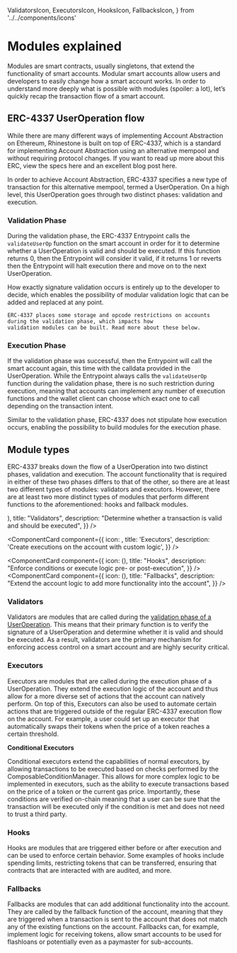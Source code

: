   ValidatorsIcon,
  ExecutorsIcon,
  HooksIcon,
  FallbacksIcon,
} from '../../components/icons'

# Modules explained

Modules are smart contracts, usually singletons, that extend the functionality of smart accounts. Modular smart accounts allow users and developers to easily change how a smart account works. In order to understand more deeply what is possible with modules (spoiler: a lot), let’s quickly recap the transaction flow of a smart account.

## ERC-4337 UserOperation flow

While there are many different ways of implementing Account Abstraction on Ethereum, Rhinestone is built on top of ERC-4337, which is a standard for implementing Account Abstraction using an alternative mempool and without requiring protocol changes. If you want to read up more about this ERC, view the specs here and an excellent blog post here.

In order to achieve Account Abstraction, ERC-4337 specifies a new type of transaction for this alternative mempool, termed a UserOperation. On a high level, this UserOperation goes through two distinct phases: validation and execution.

### Validation Phase

During the validation phase, the ERC-4337 Entrypoint calls the `validateUserOp` function on the smart account in order for it to determine whether a UserOperation is valid and should be executed. If this function returns 0, then the Entrypoint will consider it valid, if it returns 1 or reverts then the Entrypoint will halt execution there and move on to the next UserOperation.

How exactly signature validation occurs is entirely up to the developer to decide, which enables the possibility of modular validation logic that can be added and replaced at any point.

    ERC-4337 places some storage and opcode restrictions on accounts during the validation phase, which impacts how
    validation modules can be built. Read more about these below.

### Execution Phase

If the validation phase was successful, then the Entrypoint will call the smart account again, this time with the calldata provided in the UserOperation. While the Entrypoint always calls the `validateUserOp` function during the validation phase, there is no such restriction during execution, meaning that accounts can implement any number of execution functions and the wallet client can choose which exact one to call depending on the transaction intent.

Similar to the validation phase, ERC-4337 does not stipulate how execution occurs, enabling the possibility to build modules for the execution phase.

## Module types

ERC-4337 breaks down the flow of a UserOperation into two distinct phases, validation and execution. The account functionality that is required in either of these two phases differs to that of the other, so there are at least two different types of modules: validators and executors. However, there are at least two more distinct types of modules that perform different functions to the aforementioned: hooks and fallback modules.

<Cards className="gap-x-[15px]">
<ComponentCard
  component={{
    icon: (<ValidatorsIcon width={48} height={48}/>),
    title: "Validators",
    description:
      "Determine whether a transaction is valid and should be executed",
  }}
/>

<ComponentCard
  component={{
    icon: <ExecutorsIcon width={48} height={48} />,
    title: 'Executors',
    description: 'Create executions on the account with custom logic',
  }}
/>

<ComponentCard
  component={{
    icon: (<HooksIcon width={48} height={48}/>),
    title: "Hooks",
    description:
      "Enforce conditions or execute logic pre- or post-execution",
  }}
/>
<ComponentCard
  component={{
    icon: (<FallbacksIcon width={48} height={48}/>),
    title: "Fallbacks",
    description:
      "Extend the account logic to add more functionality into the account",
  }}
/>
</Cards>

### Validators

Validators are modules that are called during the [validation phase of a UserOperation](/modules#validation-phase). This means that their primary function is to verify the signature of a UserOperation and determine whether it is valid and should be executed. As a result, validators are the primary mechanism for enforcing access control on a smart account and are highly security critical.

### Executors

Executors are modules that are called during the execution phase of a UserOperation. They extend the execution logic of the account and thus allow for a more diverse set of actions that the account can natively perform. On top of this, Executors can also be used to automate certain actions that are triggered outside of the regular ERC-4337 execution flow on the account. For example, a user could set up an executor that automatically swaps their tokens when the price of a token reaches a certain threshold.

**Conditional Executors**

Conditional executors extend the capabilities of normal executors, by allowing transactions to be executed based on checks performed by the ComposableConditionManager. This allows for more complex logic to be implemented in executors, such as the ability to execute transactions based on the price of a token or the current gas price. Importantly, these conditions are verified on-chain meaning that a user can be sure that the transaction will be executed only if the condition is met and does not need to trust a third party.

### Hooks

Hooks are modules that are triggered either before or after execution and can be used to enforce certain behavior. Some examples of hooks include spending limits, restricting tokens that can be transferred, ensuring that contracts that are interacted with are audited, and more.

### Fallbacks

Fallbacks are modules that can add additional functionality into the account. They are called by the fallback function of the account, meaning that they are triggered when a transaction is sent to the account that does not match any of the existing functions on the account. Fallbacks can, for example, implement logic for receiving tokens, allow smart accounts to be used for flashloans or potentially even as a paymaster for sub-accounts.
